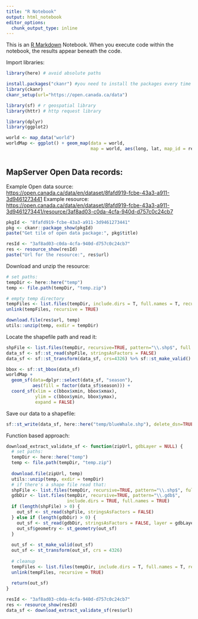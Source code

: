 ```yaml
---
title: "R Notebook"
output: html_notebook
editor_options: 
  chunk_output_type: inline
---
```


This is an [R Markdown](http://rmarkdown.rstudio.com) Notebook. When you execute code within the notebook, the results appear beneath the code.

Import libraries:

```r
library(here) # avoid absolute paths

install.packages("ckanr") #you need to install the packages every time since it is a fresh container
library(ckanr)
ckanr_setup(url="https://open.canada.ca/data")

library(sf) # r geospatial library
library(httr) # http request library

library(dplyr)
library(ggplot2)

world <- map_data("world")
worldMap <- ggplot() + geom_map(data = world,
                                map = world, aes(long, lat, map_id = region)) 



```

## MapServer Open Data records:

Example Open data source: <https://open.canada.ca/data/en/dataset/8fafd919-fcbe-43a3-a911-3d9461273441> Example resource: <https://open.canada.ca/data/en/dataset/8fafd919-fcbe-43a3-a911-3d9461273441/resource/3af8ad03-c0da-4cfa-940d-d757c0c24cb7>

```r
pkgId <- "8fafd919-fcbe-43a3-a911-3d9461273441"
pkg <- ckanr::package_show(pkgId)
paste("Get tile of open data package:", pkg$title)

resId <- "3af8ad03-c0da-4cfa-940d-d757c0c24cb7"
res <- resource_show(resId)
paste("Url for the resource:", res$url)
```

Download and unzip the resource:

```r
# set paths:
tempDir <- here::here("temp") 
temp <- file.path(tempDir, "temp.zip")

# empty temp directory
tempFiles <- list.files(tempDir, include.dirs = T, full.names = T, recursive = T)
unlink(tempFiles, recursive = TRUE)

download.file(res$url, temp)
utils::unzip(temp, exdir = tempDir)
```

Locate the shapefile path and read it:

```r
shpFile <- list.files(tempDir, recursive=TRUE, pattern="\\.shp$", full.names = TRUE)
data_sf <- sf::st_read(shpFile, stringsAsFactors = FALSE)
data_sf <- sf::st_transform(data_sf, crs=4326) %>% sf::st_make_valid()
```

```r
bbox <- sf::st_bbox(data_sf)
worldMap +
  geom_sf(data=dplyr::select(data_sf, "season"), 
          aes(fill = factor(data_sf$season))) +
  coord_sf(xlim = c(bbox$xmin, bbox$xmax),
           ylim = c(bbox$ymin, bbox$ymax), 
           expand = FALSE)
```

Save our data to a shapefile:

```r
sf::st_write(data_sf, here::here("temp/blueWhale.shp"), delete_dsn=TRUE)
```

Function based approach:

```r
download_extract_validate_sf <- function(zipUrl, gdbLayer = NULL) {
  # set paths:
  tempDir <- here::here("temp")
  temp <- file.path(tempDir, "temp.zip")
  
  download.file(zipUrl, temp)
  utils::unzip(temp, exdir = tempDir)
  # if there's a shape file read that:
  shpFile <- list.files(tempDir, recursive=TRUE, pattern="\\.shp$", full.names = TRUE)
  gdbDir <- list.files(tempDir, recursive=TRUE, pattern="\\.gdb$",
                       include.dirs = TRUE, full.names = TRUE)
  if (length(shpFile) > 0) {
    out_sf <- st_read(shpFile, stringsAsFactors = FALSE)
  } else if (length(gdbDir) > 0) {
    out_sf <- st_read(gdbDir, stringsAsFactors = FALSE, layer = gdbLayer)
    out_sf$geometry <- st_geometry(out_sf)
  }
  
  out_sf <- st_make_valid(out_sf)
  out_sf <- st_transform(out_sf, crs = 4326)
  
  # cleanup
  tempFiles <- list.files(tempDir, include.dirs = T, full.names = T, recursive = T)
  unlink(tempFiles, recursive = TRUE)
  
  return(out_sf)
}

resId <- "3af8ad03-c0da-4cfa-940d-d757c0c24cb7"
res <- resource_show(resId)
data_sf <- download_extract_validate_sf(res$url)
```
